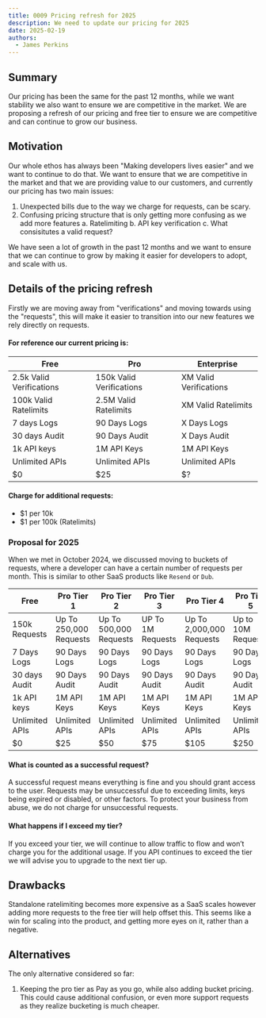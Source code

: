 ```yaml
---
title: 0009 Pricing refresh for 2025
description: We need to update our pricing for 2025
date: 2025-02-19
authors:
  - James Perkins
---
```


## Summary

Our pricing has been the same for the past 12 months, while we want stability we also want to ensure we are competitive in the market. We are proposing a refresh of our pricing and free tier to ensure we are competitive and can continue to grow our business.

## Motivation

Our whole ethos has always been "Making developers lives easier" and we want to continue to do that.
We want to ensure that we are competitive in the market and that we are providing value to our customers, and currently our pricing has two main issues:

1. Unexpected bills due to the way we charge for requests, can be scary.
2. Confusing pricing structure that is only getting more confusing as we add more features
    a. Ratelimiting
    b. API key verification
    c. What consisitutes a valid request?

We have seen a lot of growth in the past 12 months and we want to ensure that we can continue to grow by making it easier for developers to adopt, and scale with us.

## Details of the pricing refresh

Firstly we are moving away from "verifications" and moving towards using the "requests", this will make it easier to transition into our new features we rely directly on requests.

#### For reference our current pricing is:

| Free | Pro | Enterprise
| --- | --- | --- |
| 2.5k Valid Verifications | 150k Valid Verifications  | XM Valid Verifications |
| 100k Valid Ratelimits | 2.5M Valid Ratelimits | XM Valid Ratelimits |
| 7 days Logs | 90 Days Logs | X Days Logs |
| 30 days Audit | 90 Days Audit | X Days Audit |
| 1k API keys | 1M API Keys | 1M API Keys |
| Unlimited APIs| Unlimited APIs | Unlimited APIs |
| $0 | $25 | $? |

#### Charge for additional requests:

- $1 per 10k
- $1 per 100k (Ratelimits)

### Proposal for 2025
When we met in October 2024, we discussed moving to buckets of requests, where a developer can have a certain number of requests per month. This is similar to other SaaS products like `Resend` or `Dub`.

| Free | Pro Tier 1 | Pro Tier 2 | Pro Tier 3 | Pro Tier 4 | Pro Tier 5 | Pro Tier 6 | Enterprise  |
| --- | --- | --- | --- | --- | --- | --- | --- |
| 150k Requests | Up To 250,000 Requests | Up To 500,000 Requests | UP To 1M Requests | Up To 2,000,000 Requests | Up to 10M Requests | UP 100M Requests | XM requests |
| 7 Days Logs | 90 Days Logs | 90 Days Logs | 90 Days Logs | 90 Days Logs | 90 Days Logs | 90 Days Logs | X Days Logs |
| 30 days Audit | 90 Days Audit | 90 Days Audit | 90 Days Audit | 90 Days Audit | 90 Days Audit | 90 Days Audit | X Days Audit |
| 1k API keys | 1M API Keys | 1M API Keys | 1M API Keys | 1M API Keys | 1M API Keys | 1M API Keys | 1M API Keys |
| Unlimited APIs | Unlimited APIs | Unlimited APIs | Unlimited APIs | Unlimited APIs | Unlimited APIs | Unlimited APIs | Unlimited APIs |
| $0 | $25 | $50 | $75 | $105 | $250 | $1000 | $? |



#### What is counted as a successful request?
A successful request means everything is fine and you should grant access to the user. Requests may be unsuccessful due to exceeding limits, keys being expired or disabled, or other factors.
To protect your business from abuse, we do not charge for unsuccessful requests.

#### What happens if I exceed my tier?
If you exceed your tier, we will continue to allow traffic to flow and won’t charge you for the additional usage. If you API continues to exceed the tier we will advise you to upgrade to the next tier up.

## Drawbacks

Standalone ratelimiting becomes more expensive as a SaaS scales however adding more requests to the free tier will help offset this. This seems like a win for scaling into the product, and getting more eyes on it, rather than a negative.

## Alternatives

The only alternative considered so far:

1. Keeping the pro tier as Pay as you go, while also adding bucket pricing. This could cause additional confusion, or even more support requests as they realize bucketing is much cheaper.
